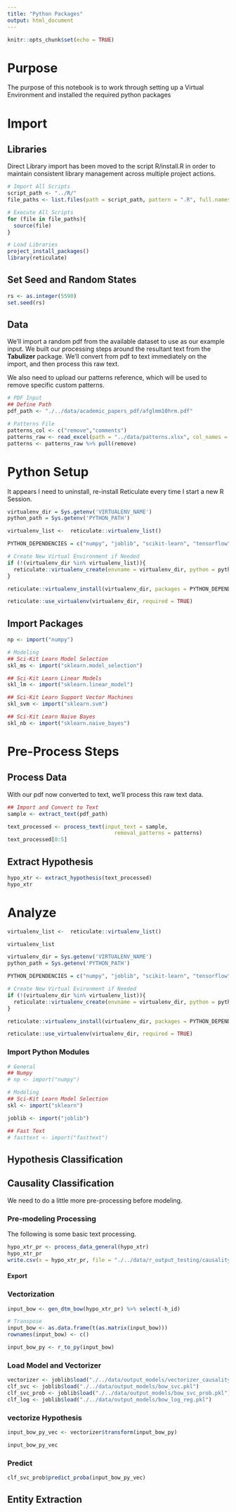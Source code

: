 ---
title: "Python Packages"
output: html_document
---

```{r setup, include=FALSE}
knitr::opts_chunk$set(echo = TRUE)
```

# Purpose
The purpose of this notebook is to work through setting up a Virtual Environment and installed the required python packages

# Import
## Libraries
Direct Library import has been moved to the script R/install.R in order to maintain consistent library management across multiple project actions.
```{r import_libraries}
# Import All Scripts
script_path <- "../R/"
file_paths <- list.files(path = script_path, pattern = ".R", full.names = TRUE)

# Execute All Scripts
for (file in file_paths){
  source(file)
}

# Load Libraries
project_install_packages()
library(reticulate)

```

## Set Seed and Random States
```{r set_seed}
rs <- as.integer(5590)
set.seed(rs)
```

## Data
We'll import a random pdf from the available dataset to use as our example input.
We built our processing steps around the resultant text from the **Tabulizer** package. We'll convert from pdf to text immediately on the import, and then process this raw text.

We also need to upload our patterns reference, which will be used to remove specific custom patterns.

```{r import_data}
# PDF Input
## Define Path
pdf_path <- "./../data/academic_papers_pdf/afglmm10hrm.pdf"

# Patterns File
patterns_col <- c("remove","comments")
patterns_raw <- read_excel(path = "../data/patterns.xlsx", col_names = patterns_col, )
patterns <- patterns_raw %>% pull(remove)
```


# Python Setup
It appears I need to uninstall, re-install Reticulate every time I start a new R Session.


```{r}
virtualenv_dir = Sys.getenv('VIRTUALENV_NAME')
python_path = Sys.getenv('PYTHON_PATH')

virtualenv_list <-  reticulate::virtualenv_list()

PYTHON_DEPENDENCIES = c("numpy", "joblib", "scikit-learn", "tensorflow")

# Create New Virtual Environment if Needed
if (!(virtualenv_dir %in% virtualenv_list)){
  reticulate::virtualenv_create(envname = virtualenv_dir, python = python_path)
}

reticulate::virtualenv_install(virtualenv_dir, packages = PYTHON_DEPENDENCIES, ignore_installed=TRUE)

reticulate::use_virtualenv(virtualenv_dir, required = TRUE)
```

## Import Packages
```{r}
np <- import("numpy")

# Modeling
## Sci-Kit Learn Model Selection
skl_ms <- import("sklearn.model_selection")

## Sci-Kit Learn Linear Models
skl_lm <- import("sklearn.linear_model")

## Sci-Kit Learn Support Vector Machines 
skl_svm <- import("sklearn.svm")

## Sci-Kit Learn Naive Bayes 
skl_nb <- import("sklearn.naive_bayes")
```



# Pre-Process Steps
## Process Data
With our pdf now converted to text, we'll process this raw text data.
```{r process_data}
## Import and Convert to Text
sample <- extract_text(pdf_path)

text_processed <- process_text(input_text = sample, 
                                  removal_patterns = patterns)
text_processed[0:5]
```

## Extract Hypothesis
```{r extract_hypothesis}
hypo_xtr <- extract_hypothesis(text_processed)
hypo_xtr
```


# Analyze
```{r}
virtualenv_list <-  reticulate::virtualenv_list()

virtualenv_list

virtualenv_dir = Sys.getenv('VIRTUALENV_NAME')
python_path = Sys.getenv('PYTHON_PATH')

PYTHON_DEPENDENCIES = c("numpy", "joblib", "scikit-learn", "tensorflow")

# Create New Virtual Evironment if Needed
if (!(virtualenv_dir %in% virtualenv_list)){
  reticulate::virtualenv_create(envname = virtualenv_dir, python = python_path)
}

reticulate::virtualenv_install(virtualenv_dir, packages = PYTHON_DEPENDENCIES, ignore_installed=TRUE)

reticulate::use_virtualenv(virtualenv_dir, required = TRUE)
```


### Import Python Modules
```{r import_python_modules}
# General
## Numpy
# np <- import("numpy")

# Modeling
## Sci-Kit Learn Model Selection
skl <- import("sklearn")

joblib <- import("joblib")

## Fast Text
# fasttext <- import("fasttext")
```

## Hypothesis Classification

## Causality Classification
We need to do a little more pre-processing before modeling. 

### Pre-modeling Processing
The following is some basic text processing.
```{r}
hypo_xtr_pr <- process_data_general(hypo_xtr)
hypo_xtr_pr
write.csv(x = hypo_xtr_pr, file = "./../data/r_output_testing/causality_classification_input.csv", row.names = FALSE)
```


#### Export


### Vectorization
```{r}
input_bow <- gen_dtm_bow(hypo_xtr_pr) %>% select(-h_id)

# Transpose
input_bow <- as.data.frame(t(as.matrix(input_bow)))
rownames(input_bow) <- c()

input_bow_py <- r_to_py(input_bow)
```


### Load Model and Vectorizer
```{r}
vectorizer <- joblib$load("./../data/output_models/vectorizer_causality_classification.pkl")
clf_svc <- joblib$load("./../data/output_models/bow_svc.pkl")
clf_svc_prob <- joblib$load("./../data/output_models/bow_svc_prob.pkl")
clf_log <- joblib$load("./../data/output_models/bow_log_reg.pkl")
```

### vectorize Hypothesis
```{r}
input_bow_py_vec <- vectorizer$transform(input_bow_py)

input_bow_py_vec
```


### Predict
```{r}
clf_svc_prob$predict_proba(input_bow_py_vec)
```


## Entity Extraction
